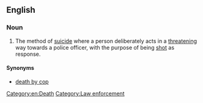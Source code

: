 ==English==
{{wikipedia}}

===Noun===
{{en-noun|suicides by cop}}

# {{informal}} The method of [[suicide]] where a person deliberately acts in a [[threatening]] way towards a police officer, with the purpose of being [[shot]] as response.

====Synonyms====
* [[death by cop]]

[[Category:en:Death]]
[[Category:Law enforcement]]